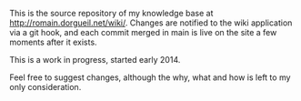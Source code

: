 This is the source repository of my knowledge base at http://romain.dorgueil.net/wiki/. Changes are notified to the
wiki application via a git hook, and each commit merged in main is live on the site a few moments after it exists.

This is a work in progress, started early 2014.

Feel free to suggest changes, although the why, what and how is left to my only consideration.